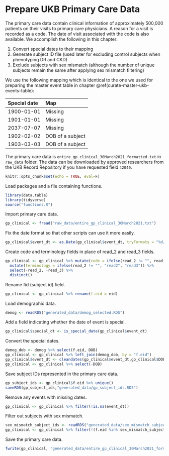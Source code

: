 # Prepare UKB Primary Care Data {#prep-pcp-data}

The primary care data contain clinical information of approximately 500,000 patients on their visits to primary care physicians. A reason for a visit is recorded as a code. The date of visit associated with the code is also available. We accomplish the following in this chapter:

1. Convert special dates to their mapping
2. Generate subject ID file (used later for excluding control subjects when phenotyping DR and CKD)
3. Exclude subjects with sex mismatch (although the number of unique subjects remain the same after applying sex mismatch filtering)

We use the following mapping which is identical to the one we used for preparing the master event table in chapter \@ref(curate-master-ukb-events-table):

|Special date|Map|
|:------------|:---|
|1900-01-01|Missing|
|1901-01-01|Missing|
|2037-07-07|Missing||
|1902-02-02|DOB of a subject|
|1903-03-03|DOB of a subject|

The primary care data is `entire_gp_clinical_30March2021_formatted.txt` in `raw_data` folder. The data can be downloaded by approved researchers from the UKB Record Repository if you have requested field `42040`.

```r
knitr::opts_chunk$set(echo = TRUE, eval=F)
```

Load packages and a file containing functions.
```r
library(data.table)
library(tidyverse)
source("functions.R")
```

Import primary care data.
```r
gp_clinical <- fread("raw_data/entire_gp_clinical_30March2021.txt")
```

Fix the date format so that other scripts can use it more easily.
```r
gp_clinical$event_dt <- as.Date(gp_clinical$event_dt, tryFormats = "%d/%m/%Y")
```

Create code and terminology fields in place of read_2 and read_3 fields.
```r
gp_clinical <- gp_clinical %>% mutate(code = ifelse(read_2 != "", read_2, read_3)) %>%
  mutate(terminology = ifelse(read_2 != "", "read2", "read3")) %>%
  select(-read_2, -read_3) %>%
  distinct()
```

Rename fid (subject id) field.
```r
gp_clinical <- gp_clinical %>% rename(f.eid = eid)
```

Load demographic data.
```r
demog <- readRDS("generated_data/demog_selected.RDS")
```

Add a field indicating whether the date of event is special.
```r
gp_clinical$special_dt <- is_special_date(gp_clinical$event_dt)
```

Convert the special dates.
```r
demog_dob <- demog %>% select(f.eid, DOB)
gp_clinical <- gp_clinical %>% left_join(demog_dob, by = "f.eid")
gp_clinical$event_dt <- cleandates(gp_clinical$event_dt,gp_clinical$DOB)
gp_clinical <- gp_clinical %>% select(-DOB)
```

Save subject IDs represented in the primary care data.
```r
gp_subject_ids <- gp_clinical$f.eid %>% unique()
saveRDS(gp_subject_ids,"generated_data/gp_subject_ids.RDS")
```

Remove any events with missing dates.
```r
gp_clinical <- gp_clinical %>% filter(!is.na(event_dt))
```

Filter out subjects with sex mismatch.
```r
sex_mismatch_subject_ids <- readRDS("generated_data/sex_mismatch_subject_ids.RDS")
gp_clinical <- gp_clinical %>% filter(!(f.eid %in% sex_mismatch_subject_ids))
```

Save the primary care data.
```r
fwrite(gp_clinical, "generated_data/entire_gp_clinical_30March2021_formatted.txt", sep="\t", row.names=F, quote=T)
```














